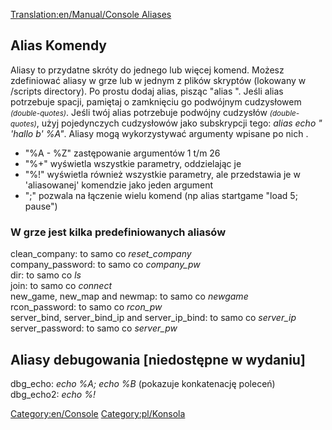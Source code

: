 [[Translation:en/Manual/Console Aliases]]


== Alias Komendy ==
Aliasy to przydatne skróty do jednego lub więcej komend. Możesz zdefiniować aliasy w grze lub w jednym z plików skryptów (lokowany w <OpenTTD installation>/scripts directory). Po prostu dodaj alias, pisząc "alias <whateveryouwant>". Jeśli alias potrzebuje spacji, pamiętaj o zamknięciu go podwójnym cudzysłowem <small>''(double-quotes)''</small>. Jeśli twój alias potrzebuje podwójny cudzysłów <small>''(double-quotes)''</small>, użyj pojedynczych cudzysłowów jako subskrypcji tego: ''alias echo " 'hallo b' %A"''.
Aliasy mogą wykorzystywać argumenty wpisane po nich .
*"%A - %Z" zastępowanie argumentów 1 t/m 26
*"%+" wyświetla wszystkie parametry, oddzielając je
*"%!" wyświetla również wszystkie parametry, ale przedstawia je w 'aliasowanej' komendzie jako jeden argument
*";" pozwala na łączenie wielu komend (np alias startgame "load 5; pause")

===<span id="There_are_a_few_predefined_aliases_ingame" title="There are a few predefined aliases ingame">W grze jest kilka predefiniowanych aliasów</span>===
; clean_company: to samo co ''reset_company''
; company_password: to samo co ''company_pw''
; dir: to samo co ''ls''
; join: to samo co ''connect''
; new_game, new_map and newmap: to samo co ''newgame''
; rcon_password: to samo co ''rcon_pw''
; server_bind, server_bind_ip and server_ip_bind: to samo co ''server_ip''
; server_password: to samo co ''server_pw''

==<span title="Debug aliases [not available in release]" id="Debug_aliases_.5Bnot_available_in_release.5D">Aliasy debugowania [niedostępne w wydaniu]</span>==
; dbg_echo: ''echo %A; echo %B'' (pokazuje konkatenację poleceń)
; dbg_echo2: ''echo %!''

[[Category:en/Console]] [[Category:pl/Konsola]]